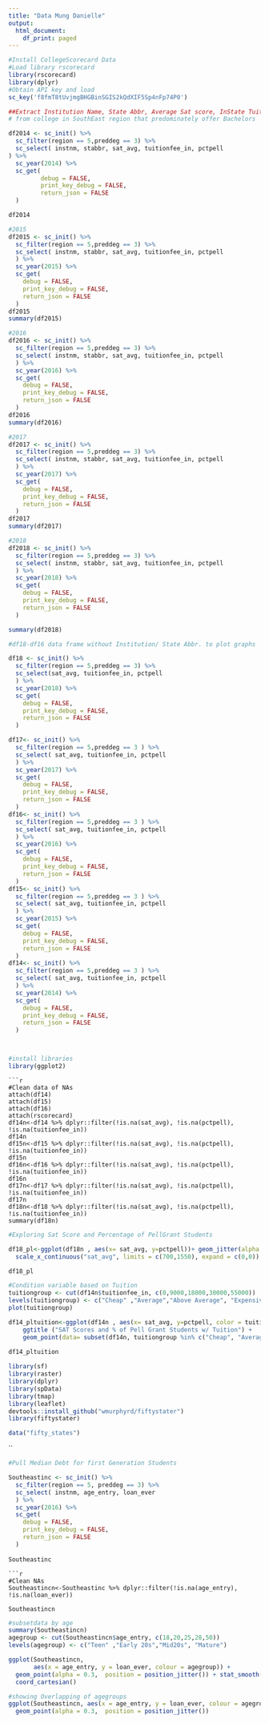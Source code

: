 ---
title: "Data Mung Danielle"
output:
  html_document:
    df_print: paged
---


```{r}
#Install CollegeScorecard Data 
#Load library rscorecard
library(rscorecard)
library(dplyr)
#Obtain API key and load
sc_key('f8fmT8tUvjmgBHGBinSGIS2kQdXIF5Sp4nFp74P0')

```

```{r}
##Extract Institution Name, State Abbr, Average Sat score, InState Tuition, &Pellgrant
# from college in SouthEast region that predominately offer Bachelors

df2014 <- sc_init() %>% 
  sc_filter(region == 5,preddeg == 3) %>% 
  sc_select( instnm, stabbr, sat_avg, tuitionfee_in, pctpell
) %>% 
  sc_year(2014) %>% 
  sc_get(
         debug = FALSE,
         print_key_debug = FALSE,
         return_json = FALSE
  )

df2014
```
```{r}
#2015
df2015 <- sc_init() %>% 
  sc_filter(region == 5,preddeg == 3) %>% 
  sc_select( instnm, stabbr, sat_avg, tuitionfee_in, pctpell
  ) %>% 
  sc_year(2015) %>% 
  sc_get(
    debug = FALSE,
    print_key_debug = FALSE,
    return_json = FALSE
  )
df2015
summary(df2015)
```
```{r}
#2016
df2016 <- sc_init() %>% 
  sc_filter(region == 5,preddeg == 3) %>% 
  sc_select( instnm, stabbr, sat_avg, tuitionfee_in, pctpell
  ) %>% 
  sc_year(2016) %>% 
  sc_get(
    debug = FALSE,
    print_key_debug = FALSE,
    return_json = FALSE
  )
df2016
summary(df2016)
```


```{r}
#2017
df2017 <- sc_init() %>% 
  sc_filter(region == 5,preddeg == 3) %>% 
  sc_select( instnm, stabbr, sat_avg, tuitionfee_in, pctpell
  ) %>% 
  sc_year(2017) %>% 
  sc_get(
    debug = FALSE,
    print_key_debug = FALSE,
    return_json = FALSE
  )
df2017
summary(df2017)
```
```{r}
#2018
df2018 <- sc_init() %>% 
  sc_filter(region == 5,preddeg == 3) %>% 
  sc_select( instnm, stabbr, sat_avg, tuitionfee_in, pctpell
  ) %>% 
  sc_year(2018) %>% 
  sc_get(
    debug = FALSE,
    print_key_debug = FALSE,
    return_json = FALSE
  )

summary(df2018)
```

```{r}
#df18-df16 data frame without Institution/ State Abbr. to plot graphs

df18 <- sc_init() %>% 
  sc_filter(region == 5,preddeg == 3) %>% 
  sc_select(sat_avg, tuitionfee_in, pctpell
  ) %>% 
  sc_year(2018) %>% 
  sc_get(
    debug = FALSE,
    print_key_debug = FALSE,
    return_json = FALSE
  )

df17<- sc_init() %>% 
  sc_filter(region == 5,preddeg == 3 ) %>% 
  sc_select( sat_avg, tuitionfee_in, pctpell
  ) %>% 
  sc_year(2017) %>% 
  sc_get(
    debug = FALSE,
    print_key_debug = FALSE,
    return_json = FALSE
  )
df16<- sc_init() %>% 
  sc_filter(region == 5,preddeg == 3 ) %>% 
  sc_select( sat_avg, tuitionfee_in, pctpell
  ) %>% 
  sc_year(2016) %>% 
  sc_get(
    debug = FALSE,
    print_key_debug = FALSE,
    return_json = FALSE
  )
df15<- sc_init() %>% 
  sc_filter(region == 5,preddeg == 3 ) %>% 
  sc_select( sat_avg, tuitionfee_in, pctpell
  ) %>% 
  sc_year(2015) %>% 
  sc_get(
    debug = FALSE,
    print_key_debug = FALSE,
    return_json = FALSE
  )
df14<- sc_init() %>% 
  sc_filter(region == 5,preddeg == 3 ) %>% 
  sc_select( sat_avg, tuitionfee_in, pctpell
  ) %>% 
  sc_year(2014) %>% 
  sc_get(
    debug = FALSE,
    print_key_debug = FALSE,
    return_json = FALSE
  )




```
```{r}

#install libraries
library(ggplot2)


```

```
```{r}
#Clean data of NAs
attach(df14)
attach(df15)
attach(df16)
attach(rscorecard)
df14n<-df14 %>% dplyr::filter(!is.na(sat_avg), !is.na(pctpell), !is.na(tuitionfee_in))
df14n  
df15n<-df15 %>% dplyr::filter(!is.na(sat_avg), !is.na(pctpell), !is.na(tuitionfee_in))
df15n
df16n<-df16 %>% dplyr::filter(!is.na(sat_avg), !is.na(pctpell), !is.na(tuitionfee_in))
df16n
df17n<-df17 %>% dplyr::filter(!is.na(sat_avg), !is.na(pctpell), !is.na(tuitionfee_in))
df17n 
df18n<-df18 %>% dplyr::filter(!is.na(sat_avg), !is.na(pctpell), !is.na(tuitionfee_in))
summary(df18n)

```



```{r}
#Exploring Sat Score and Percentage of PellGrant Students

df18_pl<-ggplot(df18n , aes(x= sat_avg, y=pctpell))+ geom_jitter(alpha = 0.6)+ stat_smooth(method = "lm", se = F, col="blue")+  ggtitle ("2018 SAT Scores and % of Pell Grant Students")+
  scale_x_continuous("sat_avg", limits = c(700,1550), expand = c(0,0))

df18_pl
```


```{r}
#Condition variable based on Tuition
tuitiongroup <- cut(df14n$tuitionfee_in, c(0,9000,18000,30000,55000))
levels(tuitiongroup) <- c("Cheap" ,"Average","Above Average", "Expensive")
plot(tuitiongroup)

df14_pltuition<-ggplot(df14n , aes(x= sat_avg, y=pctpell, color = tuitiongroup))+ geom_jitter(alpha = 0.6)+ 
    ggtitle ("SAT Scores and % of Pell Grant Students w/ Tuition") + 
    geom_point(data= subset(df14n, tuitiongroup %in% c("Cheap", "Average", "Above Average", "Expensive")))
    
df14_pltuition
```

```{r, include=FALSE}
library(sf)
library(raster)
library(dplyr)
library(spData)
library(tmap) 
library(leaflet)
devtools::install_github("wmurphyrd/fiftystater")
library(fiftystater)

data("fifty_states")
```
``

```{r}
#Pull Median Debt for first Generation Students

Southeastinc <- sc_init() %>% 
  sc_filter(region == 5, preddeg == 3) %>% 
  sc_select( instnm, age_entry, loan_ever  
  ) %>% 
  sc_year(2016) %>% 
  sc_get(
    debug = FALSE,
    print_key_debug = FALSE,
    return_json = FALSE
  )
  
Southeastinc
```



```
```{r}
#Clean NAs
Southeastincn<-Southeastinc %>% dplyr::filter(!is.na(age_entry), !is.na(loan_ever))

Southeastincn

```
```{r}
#subsetdata by age
summary(Southeastincn)
agegroup <- cut(Southeastincn$age_entry, c(18,20,25,28,50))
levels(agegroup) <- c("Teen" ,"Early 20s","Mid20s", "Mature")

ggplot(Southeastincn,
       aes(x = age_entry, y = loan_ever, colour = agegroup)) +
  geom_point(alpha = 0.3,  position = position_jitter()) + stat_smooth(method = "lm") +
  coord_cartesian()

```


```{r}
#showing Overlapping of agegroups
ggplot(Southeastincn, aes(x = age_entry, y = loan_ever, colour = agegroup, shape = as.factor(agegroup))) +
  geom_point(alpha = 0.3,  position = position_jitter())
```

